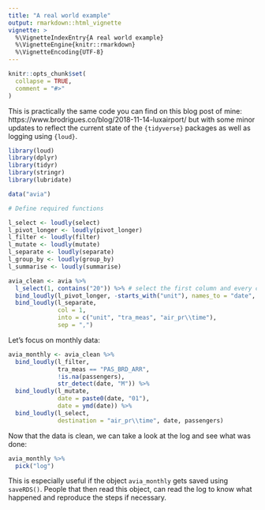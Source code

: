 ```yaml
---
title: "A real world example"
output: rmarkdown::html_vignette
vignette: >
  %\VignetteIndexEntry{A real world example}
  %\VignetteEngine{knitr::rmarkdown}
  %\VignetteEncoding{UTF-8}
---
```


```r
knitr::opts_chunk$set(
  collapse = TRUE,
  comment = "#>"
)
```

This is practically the same code you can find on this blog post of mine:
https://www.brodrigues.co/blog/2018-11-14-luxairport/
but with some minor updates to reflect the current state of the `{tidyverse}` packages as well
as logging using `{loud}`.

```r
library(loud)
library(dplyr)
library(tidyr)
library(stringr)
library(lubridate)

data("avia")

# Define required functions

l_select <- loudly(select)
l_pivot_longer <- loudly(pivot_longer)
l_filter <- loudly(filter)
l_mutate <- loudly(mutate)
l_separate <- loudly(separate)
l_group_by <- loudly(group_by)
l_summarise <- loudly(summarise)

```

```r
avia_clean <- avia %>%
  l_select(1, contains("20")) %>% # select the first column and every column starting with 10
  bind_loudly(l_pivot_longer, -starts_with("unit"), names_to = "date", values_to = "passengers") %>%
  bind_loudly(l_separate,
              col = 1,
              into = c("unit", "tra_meas", "air_pr\\time"),
              sep = ",") 

```

Let’s focus on monthly data:

```r
avia_monthly <- avia_clean %>%
  bind_loudly(l_filter,
              tra_meas == "PAS_BRD_ARR",
              !is.na(passengers),
              str_detect(date, "M")) %>%
  bind_loudly(l_mutate,
              date = paste0(date, "01"),
              date = ymd(date)) %>%
  bind_loudly(l_select,
              destination = "air_pr\\time", date, passengers)

```

Now that the data is clean, we can take a look at the log and see what was done:

```r

avia_monthly %>%
  pick("log")

```

This is especially useful if the object `avia_monthly` gets saved using `saveRDS()`. People that
then read this object, can read the log to know what happened and reproduce the steps if necessary.
